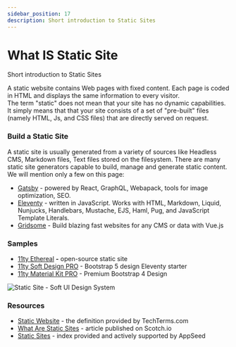```yaml
---
sidebar_position: 17
description: Short introduction to Static Sites
---
```


# What IS Static Site

<SubHeading> Short introduction to Static Sites</SubHeading>

A static website contains Web pages with fixed content. Each page is coded in HTML and displays the same information to every visitor.\
The term "static" does not mean that your site has no dynamic capabilities. It simply means that that your site consists of a set of "pre-built" files (namely HTML, Js, and CSS files) that are directly served on request.

### Build a Static Site

A static site is usually generated from a variety of sources like Headless CMS, Markdown files, Text files stored on the filesystem. There are many static site generators capable to build, manage and generate static content. We will mention only a few on this page:

- [Gatsby](http://gatsbyjs.org) - powered by React, GraphQL, Webapack, tools for image optimization, SEO.
- [Eleventy](https://11ty.io/) - written in JavaScript. Works with HTML, Markdown, Liquid, Nunjucks, Handlebars, Mustache, EJS, Haml, Pug, and JavaScript Template Literals.
- [Gridsome](https://gridsome.org/) - Build blazing fast websites for any CMS or data with Vue.js&#x20;

### Samples

- [11ty Ethereal](https://appseed.us/static-site/eleventy-html5up-ethereal) **-** open-source static site
- [11ty Soft Design PRO](https://appseed.us/product/eleventy-soft-ui-pro) - Bootstrap 5 design Eleventy starter
- [11ty Material Kit PRO](https://appseed.us/static-site/eleventy-material-kit-pro) - Premium Bootstrap 4 Design

![Static Site - Soft UI Design System](../../../static/assets/11ty-soft-design-system-pro.jpg)

### Resources

- [Static Website](https://techterms.com/definition/staticwebsite) - the definition provided by TechTerms.com
- [What Are Static Sites](https://scotch.io/bar-talk/5-reasons-static-sites-rock) - article published on Scotch.io
- [Static Sites](https://appseed.us/static-site) - index provided and actively supported by AppSeed
